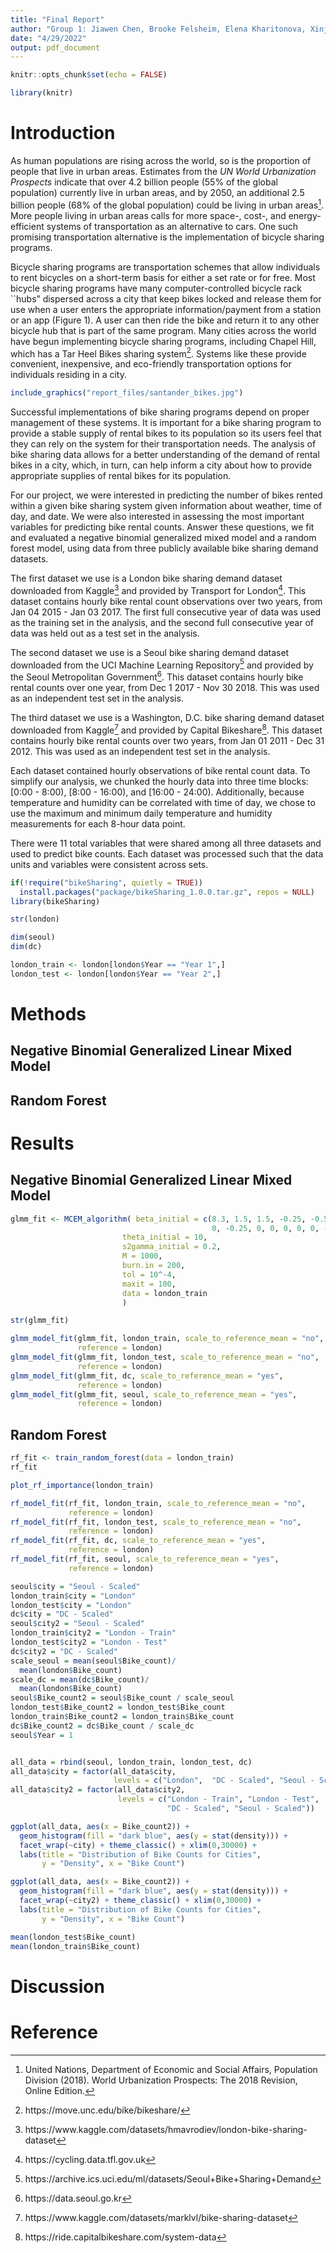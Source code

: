 ```yaml
---
title: "Final Report"
author: "Group 1: Jiawen Chen, Brooke Felsheim, Elena Kharitonova, Xinjie Qian, and Jairui Tang"
date: "4/29/2022"
output: pdf_document
---
```


```r
knitr::opts_chunk$set(echo = FALSE)
```

```r
library(knitr)
```


# Introduction

As human populations are rising across the world, so is the proportion of people that live in urban areas. Estimates from the *UN World Urbanization Prospects* indicate that over 4.2 billion people (55% of the global population) currently live in urban areas, and by 2050, an additional 2.5 billion people (68% of the global population) could be living in urban areas^[United Nations, Department of Economic and Social Affairs, Population Division (2018). World Urbanization Prospects: The 2018 Revision, Online Edition.]. More people living in urban areas calls for more space-, cost-, and energy-efficient systems of transportation as an alternative to cars. One such promising transportation alternative is the implementation of bicycle sharing programs.     

Bicycle sharing programs are transportation schemes that allow individuals to rent bicycles on a short-term basis for either a set rate or for free. Most bicycle sharing programs have many computer-controlled bicycle rack ``hubs" dispersed across a city that keep bikes locked and release them for use when a user enters the appropriate information/payment from a station or an app (Figure 1). A user can then ride the bike and return it to any other bicycle hub that is part of the same program. Many cities across the world have begun implementing bicycle sharing programs, including Chapel Hill, which has a Tar Heel Bikes sharing system^[https://move.unc.edu/bike/bikeshare/]. Systems like these provide convenient, inexpensive, and eco-friendly transportation options for individuals residing in a city.    

```r
include_graphics("report_files/santander_bikes.jpg")
```

Successful implementations of bike sharing programs depend on proper management of these systems. It is important for a bike sharing program to provide a stable supply of rental bikes to its population so its users feel that they can rely on the system for their transportation needs. The analysis of bike sharing data allows for a better understanding of the demand of rental bikes in a city, which, in turn, can help inform a city about how to provide appropriate supplies of rental bikes for its population.

For our project, we were interested in predicting the number of bikes rented within a given bike sharing system given information about weather, time of day, and date. We were also interested in assessing the most important variables for predicting bike rental counts. Answer these questions, we fit and evaluated a negative binomial generalized mixed model and a random forest model, using data from three publicly available bike sharing demand datasets.      

The first dataset we use is a London bike sharing demand dataset downloaded from Kaggle^[https://www.kaggle.com/datasets/hmavrodiev/london-bike-sharing-dataset] and provided by Transport for London^[https://cycling.data.tfl.gov.uk]. This dataset contains hourly bike rental count observations over two years, from Jan 04 2015 - Jan 03 2017. The first full consecutive year of data was used as the training set in the analysis, and the second full consecutive year of data was held out as a test set in the analysis.     

The second dataset we use is a Seoul bike sharing demand dataset downloaded from the UCI Machine Learning Repository^[https://archive.ics.uci.edu/ml/datasets/Seoul+Bike+Sharing+Demand] and provided by the Seoul Metropolitan Government^[https://data.seoul.go.kr]. This dataset contains hourly bike rental counts over one year, from Dec 1 2017 - Nov 30 2018. This was used as an independent test set in the analysis.     

The third dataset we use is a Washington, D.C. bike sharing demand dataset downloaded from Kaggle^[https://www.kaggle.com/datasets/marklvl/bike-sharing-dataset] and provided by Capital Bikeshare^[https://ride.capitalbikeshare.com/system-data]. This dataset contains hourly bike rental counts over two years, from Jan 01 2011 - Dec 31 2012. This was used as an independent test set in the analysis.     

Each dataset contained hourly observations of bike rental count data. To simplify our analysis, we chunked the hourly data into three time blocks: [0:00 - 8:00), [8:00 - 16:00), and [16:00 - 24:00). Additionally, because temperature and humidity can be correlated with time of day, we chose to use the maximum and minimum daily temperature and humidity measurements for each 8-hour data point.     

There were 11 total variables that were shared among all three datasets and used to predict bike counts. Each dataset was processed such that the data units and variables were consistent across sets.

```r
if(!require("bikeSharing", quietly = TRUE))
  install.packages("package/bikeSharing_1.0.0.tar.gz", repos = NULL)
library(bikeSharing)
```

```r
str(london)
```

```r
dim(seoul)
dim(dc)
```

```r
london_train <- london[london$Year == "Year 1",]
london_test <- london[london$Year == "Year 2",]
```


# Methods

## Negative Binomial Generalized Linear Mixed Model

## Random Forest

# Results 

## Negative Binomial Generalized Linear Mixed Model
```r
glmm_fit <- MCEM_algorithm( beta_initial = c(8.3, 1.5, 1.5, -0.25, -0.50, 0, 
                                             0, -0.25, 0, 0, 0, 0, 0, -0.25),
                         theta_initial = 10,
                         s2gamma_initial = 0.2,
                         M = 1000,
                         burn.in = 200,
                         tol = 10^-4,
                         maxit = 100,
                         data = london_train
                         )
```
```r
str(glmm_fit)
```
```r
glmm_model_fit(glmm_fit, london_train, scale_to_reference_mean = "no", 
               reference = london)
glmm_model_fit(glmm_fit, london_test, scale_to_reference_mean = "no",
               reference = london)
glmm_model_fit(glmm_fit, dc, scale_to_reference_mean = "yes",
               reference = london)
glmm_model_fit(glmm_fit, seoul, scale_to_reference_mean = "yes",
               reference = london)
```


## Random Forest
```r
rf_fit <- train_random_forest(data = london_train)
rf_fit
```

```r
plot_rf_importance(london_train)
```

```r
rf_model_fit(rf_fit, london_train, scale_to_reference_mean = "no", 
             reference = london)
rf_model_fit(rf_fit, london_test, scale_to_reference_mean = "no", 
             reference = london)
rf_model_fit(rf_fit, dc, scale_to_reference_mean = "yes", 
             reference = london)
rf_model_fit(rf_fit, seoul, scale_to_reference_mean = "yes", 
             reference = london)
```



```r
seoul$city = "Seoul - Scaled"
london_train$city = "London"
london_test$city = "London"
dc$city = "DC - Scaled"
seoul$city2 = "Seoul - Scaled"
london_train$city2 = "London - Train"
london_test$city2 = "London - Test"
dc$city2 = "DC - Scaled"
scale_seoul = mean(seoul$Bike_count)/
  mean(london$Bike_count)
scale_dc = mean(dc$Bike_count)/
  mean(london$Bike_count)
seoul$Bike_count2 = seoul$Bike_count / scale_seoul
london_test$Bike_count2 = london_test$Bike_count 
london_train$Bike_count2 = london_train$Bike_count 
dc$Bike_count2 = dc$Bike_count / scale_dc
seoul$Year = 1


all_data = rbind(seoul, london_train, london_test, dc)
all_data$city = factor(all_data$city, 
                       levels = c("London",  "DC - Scaled", "Seoul - Scaled"))
all_data$city2 = factor(all_data$city2, 
                        levels = c("London - Train", "London - Test", 
                                   "DC - Scaled", "Seoul - Scaled"))

ggplot(all_data, aes(x = Bike_count2)) + 
  geom_histogram(fill = "dark blue", aes(y = stat(density))) + 
  facet_wrap(~city) + theme_classic() + xlim(0,30000) + 
  labs(title = "Distribution of Bike Counts for Cities", 
       y = "Density", x = "Bike Count")

ggplot(all_data, aes(x = Bike_count2)) + 
  geom_histogram(fill = "dark blue", aes(y = stat(density))) + 
  facet_wrap(~city2) + theme_classic() + xlim(0,30000) + 
  labs(title = "Distribution of Bike Counts for Cities", 
       y = "Density", x = "Bike Count")

mean(london_test$Bike_count)
mean(london_train$Bike_count)

```


# Discussion


# Reference